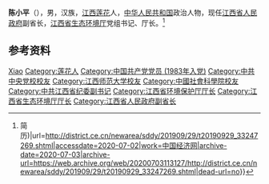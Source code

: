{{Otheruses|other=名为陈小平的其他人物|陈小平}}

'''陈小平'''（{{bd|1963年|7月}}），男，汉族，[[江西|江西]][[莲花|莲花]]人，[[中华人民共和国|中华人民共和国]]政治人物，现任[[江西省人民政府|江西省人民政府]]副省长，[[江西省生态环境厅|江西省生态环境厅]]党组书记、厅长。<ref>{{Cite web|title=陈小平任江西省副省长(图{{!}}简历)|url=http://district.ce.cn/newarea/sddy/201909/29/t20190929_33247269.shtml|accessdate=2020-07-02|work=中国经济网|archive-date=2020-07-03|archive-url=https://web.archive.org/web/20200703113127/http://district.ce.cn/newarea/sddy/201909/29/t20190929_33247269.shtml|dead-url=no}}</ref>

== 参考资料 ==
{{reflist}}

{{中国人物小作品}}
{{江西省领导人}}

{{Authority control}}
{{DEFAULTSORT:Chen陈}}
[[Category:陈姓|Xiao]]
[[Category:莲花人|Category:莲花人]]
[[Category:中国共产党党员_(1983年入党)|Category:中国共产党党员 (1983年入党)]]
[[Category:中共中央党校校友|Category:中共中央党校校友]]
[[Category:江西师范大学校友|Category:江西师范大学校友]]
[[Category:中國社會科學院校友|Category:中國社會科學院校友]]
[[Category:中共江西省纪委副书记|Category:中共江西省纪委副书记]]
[[Category:江西省环境保护厅厅长|Category:江西省环境保护厅厅长]]
[[Category:江西省生态环境厅厅长|Category:江西省生态环境厅厅长]]
[[Category:江西省人民政府副省长|Category:江西省人民政府副省长]]